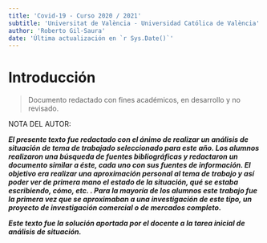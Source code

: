 ```yaml
---
title: 'Covid-19 - Curso 2020 / 2021'
subtitle: 'Universitat de València - Universidad Católica de València'
author: 'Roberto Gil-Saura'
date: 'Última actualización en `r Sys.Date()`'
---
```


# Introducción

>  Documento redactado con fines académicos, en desarrollo y no revisado.

NOTA DEL AUTOR: 

**_El presente texto fue redactado con el ánimo de realizar un análisis de situación de tema de trabajado seleccionado para este año. Los alumnos realizaron una búsqueda de fuentes bibliográficas y redactaron un documento similar a éste, cada uno con sus fuentes de información. El objetivo era realizar una aproximación personal al tema de trabajo y así poder ver de primera mano el estado de la situación, qué se estaba escribiendo, cómo, etc. . Para la mayoría de los alumnos este trabajo fue la primera vez que se aproximaban a una investigación de este tipo, un proyecto de investigación comercial o de mercados completo._**

**_Este texto fue la solución aportada por el docente a la tarea inicial de análisis de situación._**